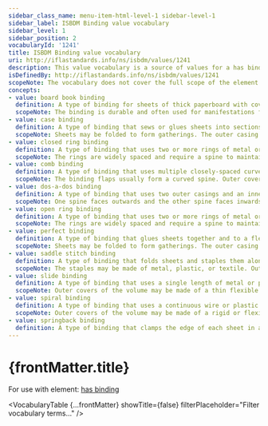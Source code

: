 ```yaml
---
sidebar_class_name: menu-item-html-level-1 sidebar-level-1
sidebar_label: ISBDM Binding value vocabulary
sidebar_level: 1
sidebar_position: 2
vocabularyId: '1241'
title: ISBDM Binding value vocabulary
uri: http://iflastandards.info/ns/isbdm/values/1241
description: This value vocabulary is a source of values for a has binding element.
isDefinedBy: http://iflastandards.info/ns/isbdm/values/1241
scopeNote: The vocabulary does not cover the full scope of the element and may be extended with additional values.
concepts:
- value: board book binding
  definition: A type of binding for sheets of thick paperboard with covers that are folded and bound to form a spine.
  scopeNote: The binding is durable and often used for manifestations for children. Outer covers are of the same thickness of paperboard as the sheets.
- value: case binding
  definition: A type of binding that sews or glues sheets into sections that are glued together to form a flat spine and that are attached to endpapers which are in turn attached to a stiff outer casing.
  scopeNote: Sheets may be folded to form gatherings. The outer casing of the volume is usually made of board, wood, plastic, or some other rigid material.
- value: closed ring binding
  definition: A type of binding that uses two or more rings of metal or plastic that are threaded through holes along the edge of each sheet.
  scopeNote: The rings are widely spaced and require a spine to maintain the spacing. Outer covers may be attached directly to the spine, or threaded by the rings.
- value: comb binding
  definition: A type of binding that uses multiple closely-spaced curved flaps of metal or plastic that are threaded through holes along the edge of each sheet.
  scopeNote: The binding flaps usually form a curved spine. Outer covers are generally threaded by the flaps.
- value: dos-a-dos binding
  definition: A type of binding that uses two outer casings and an inner casing that is shared between two sets of sheets to form two spines.
  scopeNote: One spine faces outwards and the other spine faces inwards, depending on how the volume is oriented.
- value: open ring binding
  definition: A type of binding that uses two or more rings of metal or plastic that are threaded through holes along the edge of each sheet, and that can be opened to allow the removal or insertion of any sheet.
  scopeNote: The rings are widely spaced and require a spine to maintain the spacing. Outer covers may be attached directly to the spine or threaded by the rings.
- value: perfect binding
  definition: A type of binding that glues sheets together and to a flexible outer casing to form a spine.
  scopeNote: Sheets may be folded to form gatherings. The outer casing of the volume is usually made of thin card, plastic, or some other flexible material.
- value: saddle stitch binding
  definition: A type of binding that folds sheets and staples them along the fold to form a spine.
  scopeNote: The staples may be made of metal, plastic, or textile. Outer covers made of a flexible material are also folded and stapled to the sheets.
- value: slide binding
  definition: A type of binding that uses a single length of metal or plastic bent into a C cross-section which slides over the edge of each sheet to hold it in place.
  scopeNote: Outer covers of the volume may be made of a thin flexible material that can be inserted as a sheet into the binding strip.
- value: spiral binding
  definition: A type of binding that uses a continuous wire or plastic coil that is threaded through holes along the edge of each sheet.
  scopeNote: Outer covers of the volume may be made of a rigid or flexible material, and may be attached directly to the coil or threaded by the coil
- value: springback binding
  definition: A type of binding that clamps the edge of each sheet in a metal spring that is directly attached to a spine and outer covers, and that can be opened to allow the removal or insertion of any sheet.
---
```


# {frontMatter.title}

For use with element: [has binding](/docs/attributes/1241.html)

<VocabularyTable 
  {...frontMatter} 
  showTitle={false}
  filterPlaceholder="Filter vocabulary terms..."
/>


